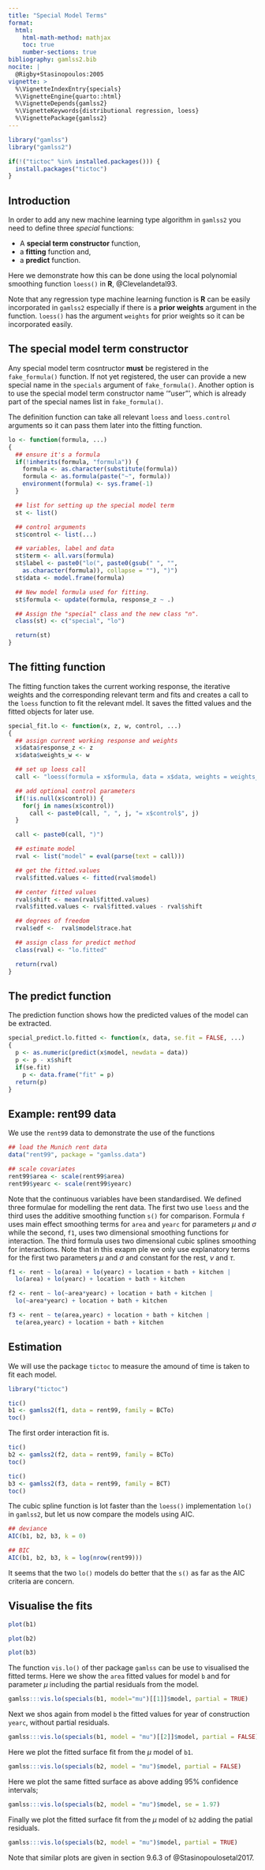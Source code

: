```yaml
---
title: "Special Model Terms"
format: 
  html:
    html-math-method: mathjax
    toc: true
    number-sections: true
bibliography: gamlss2.bib
nocite: |
  @Rigby+Stasinopoulos:2005
vignette: >
  %\VignetteIndexEntry{specials}
  %\VignetteEngine{quarto::html}
  %\VignetteDepends{gamlss2}
  %\VignetteKeywords{distributional regression, loess}
  %\VignettePackage{gamlss2}
---
```


```r
library("gamlss")
library("gamlss2")

if(!("tictoc" %in% installed.packages())) {
  install.packages("tictoc")
}
```

## Introduction

In order to add any new machine learning type algorithm in `gamlss2` you need to
define three _special_ functions:

-   A **special term constructor** function,
-   a **fitting** function and,
-   a **predict** function.

Here we demonstrate how this can be done using the local polynomial smoothing function
`loess()` in **R**, @Clevelandetal93.

Note that any regression type machine learning function is **R** can be easily incorporated in
`gamlss2` especially if there is a **prior weights** argument in the function.
`loess()` has the argument `weights` for prior weights so it can be incorporated easily.

## The special model term constructor

Any special model term cosntructor **must** be registered in the `fake_formula()` function.
If not yet registered, the user can provide a new special name in the `specials` argument
of `fake_formula()`. Another option is to use the special model term constructor name '"user"',
which is already part of the special names list in `fake_formula()`.

The definition function can take all relevant `loess` and `loess.control` arguments so it
can pass them later into the fitting function.

```r
lo <- function(formula, ...) 
{
  ## ensure it's a formula
  if(!inherits(formula, "formula")) {
    formula <- as.character(substitute(formula))
    formula <- as.formula(paste("~", formula))
    environment(formula) <- sys.frame(-1)
  }

  ## list for setting up the special model term 
  st <- list()

  ## control arguments
  st$control <- list(...)

  ## variables, label and data
  st$term <- all.vars(formula) 
  st$label <- paste0("lo(", paste0(gsub(" ", "",
    as.character(formula)), collapse = ""), ")") 
  st$data <- model.frame(formula)

  ## New model formula used for fitting.
  st$formula <- update(formula, response_z ~ .)

  ## Assign the "special" class and the new class "n".
  class(st) <- c("special", "lo")

  return(st) 
} 
```

## The fitting function

The fitting function takes the current working response, the iterative weights and the 
corresponding relevant term and fits and creates a call to the `loess` function to fit the
relevant mdel. It saves the fitted values and the fitted objects for later use.  

```r
special_fit.lo <- function(x, z, w, control, ...)
{
  ## assign current working response and weights
  x$data$response_z <- z
  x$data$weights_w <- w

  ## set up loess call
  call <- "loess(formula = x$formula, data = x$data, weights = weights_w"

  ## add optional control parameters
  if(!is.null(x$control)) {
    for(j in names(x$control))
      call <- paste0(call, ", ", j, "= x$control$", j)
  }

  call <- paste0(call, ")")

  ## estimate model
  rval <- list("model" = eval(parse(text = call)))

  ## get the fitted.values
  rval$fitted.values <- fitted(rval$model) 

  ## center fitted values
  rval$shift <- mean(rval$fitted.values)
  rval$fitted.values <- rval$fitted.values - rval$shift 

  ## degrees of freedom
  rval$edf <-  rval$model$trace.hat

  ## assign class for predict method 
  class(rval) <- "lo.fitted" 

  return(rval) 
} 
```

## The predict function

The prediction function shows how the predicted values of the model can be extracted.

```r
special_predict.lo.fitted <- function(x, data, se.fit = FALSE, ...) 
{
  p <- as.numeric(predict(x$model, newdata = data))
  p <- p - x$shift
  if(se.fit)
    p <- data.frame("fit" = p)
  return(p)
}
```

## Example: rent99 data

We use the `rent99` data to demonstrate the use of the functions

```r
## load the Munich rent data
data("rent99", package = "gamlss.data") 

## scale covariates
rent99$area <- scale(rent99$area)
rent99$yearc <- scale(rent99$yearc)
```

Note that the continuous variables have been standardised. 
We defined three formulae for modelling the rent data. The first two use `loess` and the third uses the additive smoothing function `s()` for comparison.  Formula `f` uses main effect smoothing terms for `area` and `yearc` for parameters $\mu$ and $\sigma$ while the second, `f1`, uses  two dimensional smoothing functions for interaction. The third formula uses two dimensional cubic splines smoothing for interactions.  Note that in this exapm ple we only use explanatory terms for the first two parameters  $\mu$ and $\sigma$  and constant for the rest, $\nu$ and $\tau$.

```r
f1 <- rent ~ lo(area) + lo(yearc) + location + bath + kitchen | 
  lo(area) + lo(yearc) + location + bath + kitchen

f2 <- rent ~ lo(~area*yearc) + location + bath + kitchen | 
  lo(~area*yearc) + location + bath + kitchen

f3 <- rent ~ te(area,yearc) + location + bath + kitchen | 
  te(area,yearc) + location + bath + kitchen
```

## Estimation

We will use the package `tictoc` to measure the amound of time is taken to fit each model.

```r
library("tictoc")

tic()
b1 <- gamlss2(f1, data = rent99, family = BCTo) 
toc()
```

The first order interaction fit is.

```r
tic()
b2 <- gamlss2(f2, data = rent99, family = BCTo) 
toc()
```

```r
tic()
b3 <- gamlss2(f3, data = rent99, family = BCT) 
toc()
```

The cubic spline function is lot faster than the `loess()` implementation `lo()`
in `gamlss2`, but let us now compare the models using AIC.

```r
## deviance
AIC(b1, b2, b3, k = 0)

## BIC
AIC(b1, b2, b3, k = log(nrow(rent99)))
```

It seems that the two `lo()` models do better that the `s()` as far as the
AIC criteria are concern. 

## Visualise the fits

```r
plot(b1)
```

```r
plot(b2)
```

```r
plot(b3)
```

The function `vis.lo()` of ther package `gamlss` can be use to visualised the fitted terms.
Here we show the `area` fitted values for model `b` and for parameter $\mu$ including the partial residuals from the model.

```r
gamlss:::vis.lo(specials(b1, model="mu")[[1]]$model, partial = TRUE)
```

Next we shos again from model `b` the fitted values for year of construction `yearc`, without partial residuals.

```r
gamlss:::vis.lo(specials(b1, model = "mu")[[2]]$model, partial = FALSE)
```

Here we plot the fitted surface fit from the $\mu$ model of `b1`.

```r
gamlss:::vis.lo(specials(b2, model = "mu")$model, partial = FALSE)
```

Here we plot the same fitted surface as above adding  95% confidence intervals;

```r
gamlss:::vis.lo(specials(b2, model = "mu")$model, se = 1.97)
```

Finally we plot the fitted surface fit from the $\mu$ model of `b2` adding the patial residuals. 

```r
gamlss:::vis.lo(specials(b2, model = "mu")$model, partial = TRUE)
```

Note that similar plots are given in section 9.6.3 of @Stasinopoulosetal2017.

